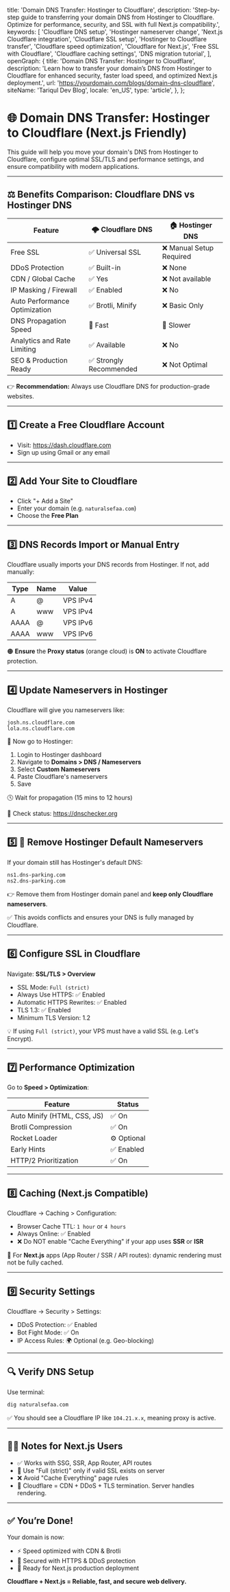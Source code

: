   title: 'Domain DNS Transfer: Hostinger to Cloudflare',
  description: 'Step-by-step guide to transferring your domain DNS from Hostinger to Cloudflare. Optimize for performance, security, and SSL with full Next.js compatibility.',
  keywords: [
    'Cloudflare DNS setup',
    'Hostinger nameserver change',
    'Next.js Cloudflare integration',
    'Cloudflare SSL setup',
    'Hostinger to Cloudflare transfer',
    'Cloudflare speed optimization',
    'Cloudflare for Next.js',
    'Free SSL with Cloudflare',
    'Cloudflare caching settings',
    'DNS migration tutorial',
  ],
  openGraph: {
    title: 'Domain DNS Transfer: Hostinger to Cloudflare',
    description: 'Learn how to transfer your domain’s DNS from Hostinger to Cloudflare for enhanced security, faster load speed, and optimized Next.js deployment.',
    url: 'https://yourdomain.com/blogs/domain-dns-cloudflare',
    siteName: 'Tariqul Dev Blog',
    locale: 'en_US',
    type: 'article',
  },
};

# 🌐 Domain DNS Transfer: Hostinger to Cloudflare (Next.js Friendly)

This guide will help you move your domain's DNS from Hostinger to Cloudflare, configure optimal SSL/TLS and performance settings, and ensure compatibility with modern applications.

---

## ⚖️ Benefits Comparison: Cloudflare DNS vs Hostinger DNS

| Feature                       | 🌩️ Cloudflare DNS       | 🏠 Hostinger DNS         |
| ----------------------------- | ----------------------- | ------------------------ |
| Free SSL                      | ✅ Universal SSL        | ❌ Manual Setup Required |
| DDoS Protection               | ✅ Built-in             | ❌ None                  |
| CDN / Global Cache            | ✅ Yes                  | ❌ Not available         |
| IP Masking / Firewall         | ✅ Enabled              | ❌ No                    |
| Auto Performance Optimization | ✅ Brotli, Minify       | ❌ Basic Only            |
| DNS Propagation Speed         | 🚀 Fast                 | 🐢 Slower                |
| Analytics and Rate Limiting   | ✅ Available            | ❌ No                    |
| SEO & Production Ready        | ✅ Strongly Recommended | ❌ Not Optimal           |

👉 **Recommendation:** Always use Cloudflare DNS for production-grade websites.

---

## 1️⃣ Create a Free Cloudflare Account

- Visit: https://dash.cloudflare.com
- Sign up using Gmail or any email

---

## 2️⃣ Add Your Site to Cloudflare

- Click "+ Add a Site"
- Enter your domain (e.g. `naturalsefaa.com`)
- Choose the **Free Plan**

---

## 3️⃣ DNS Records Import or Manual Entry

Cloudflare usually imports your DNS records from Hostinger. If not, add manually:

| Type | Name | Value    |
| ---- | ---- | -------- |
| A    | @    | VPS IPv4 |
| A    | www  | VPS IPv4 |
| AAAA | @    | VPS IPv6 |
| AAAA | www  | VPS IPv6 |

🟠 **Ensure** the **Proxy status** (orange cloud) is **ON** to activate Cloudflare protection.

---

## 4️⃣ Update Nameservers in Hostinger

Cloudflare will give you nameservers like:

```text
josh.ns.cloudflare.com
lola.ns.cloudflare.com
```

🔁 Now go to Hostinger:

1. Login to Hostinger dashboard
2. Navigate to **Domains > DNS / Nameservers**
3. Select **Custom Nameservers**
4. Paste Cloudflare's nameservers
5. Save

🕓 Wait for propagation (15 mins to 12 hours)

🔎 Check status: https://dnschecker.org

---

## 5️⃣ 🧹 Remove Hostinger Default Nameservers

If your domain still has Hostinger's default DNS:

```text
ns1.dns-parking.com
ns2.dns-parking.com
```

👉 Remove them from Hostinger domain panel and **keep only Cloudflare nameservers**.

✅ This avoids conflicts and ensures your DNS is fully managed by Cloudflare.

---

## 6️⃣ Configure SSL in Cloudflare

Navigate: **SSL/TLS > Overview**

- SSL Mode: `Full (strict)`
- Always Use HTTPS: ✅ Enabled
- Automatic HTTPS Rewrites: ✅ Enabled
- TLS 1.3: ✅ Enabled
- Minimum TLS Version: 1.2

💡 If using `Full (strict)`, your VPS must have a valid SSL (e.g. Let's Encrypt).

---

## 7️⃣ Performance Optimization

Go to **Speed > Optimization**:

| Feature                     | Status      |
| --------------------------- | ----------- |
| Auto Minify (HTML, CSS, JS) | ✅ On       |
| Brotli Compression          | ✅ On       |
| Rocket Loader               | ⚙️ Optional |
| Early Hints                 | ✅ Enabled  |
| HTTP/2 Prioritization       | ✅ On       |

---

## 8️⃣ Caching (Next.js Compatible)

Cloudflare → Caching > Configuration:

- Browser Cache TTL: `1 hour` or `4 hours`
- Always Online: ✅ Enabled
- ❌ Do NOT enable "Cache Everything" if your app uses **SSR** or **ISR**

🧠 For **Next.js** apps (App Router / SSR / API routes): dynamic rendering must not be fully cached.

---

## 9️⃣ Security Settings

Cloudflare → Security > Settings:

- DDoS Protection: ✅ Enabled
- Bot Fight Mode: ✅ On
- IP Access Rules: 🌍 Optional (e.g. Geo-blocking)

---

## 🔍 Verify DNS Setup

Use terminal:

```bash
dig naturalsefaa.com
```

✅ You should see a Cloudflare IP like `104.21.x.x`, meaning proxy is active.

---

## 🧑‍💻 Notes for Next.js Users

- ✅ Works with SSG, SSR, App Router, API routes
- 🔐 Use "Full (strict)" only if valid SSL exists on server
- ❌ Avoid "Cache Everything" page rules
- 🧠 Cloudflare = CDN + DDoS + TLS termination. Server handles rendering.

---

## ✅ You’re Done!

Your domain is now:

- ⚡ Speed optimized with CDN & Brotli
- 🔐 Secured with HTTPS & DDoS protection
- 🚀 Ready for Next.js production deployment

**Cloudflare + Next.js = Reliable, fast, and secure web delivery.**
